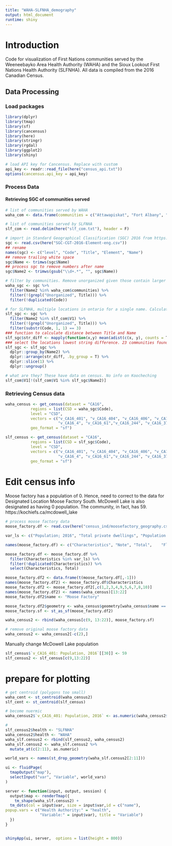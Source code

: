 ```yaml
---
title: "WAHA-SLFNHA_demography"
output: html_document
runtime: shiny
---
```

# Introduction
Code for visualization of First Nations communities served by the Weeneebayko Area Health Authority (WAHA) and the Sioux Lookout First Nations Health Authority (SLFNHA). All data is compiled from the 2016 Canadian Census.

## Data Processing
### Load packages
```r
library(dplyr)
library(tmap)
library(sf)
library(cancensus)
library(here)
library(stringr)
library(rgdal)
library(ggplot2)
library(shiny)

# load API key for Cancensus. Replace with custom
api_key <- readr::read_file(here("census_api.txt"))
options(cancensus.api_key = api_key)
```


### Process Data
#### Retrieving SGC of communities served
```r
# list of communities served by WAHA
waha_com <- data.frame(communities = c("Attawapiskat", "Fort Albany", "Kashechewan", "Moosonee", "Peawanuck", "Moose Factory"))

# list of communities served by SLFNHA
slf_com <- read.delim(here("slf_com.txt"), header = F)

# import in Standard Geographical Classification (SGC) 2016 from https://www.statcan.gc.ca/en/subjects/standard/sgc/2016/index
sgc <- read.csv(here("SGC-CGT-2016-Element-eng.csv"))
## rename
names(sgc) <- c("level", "Code", "Title", "Element", "Name")
## remove trailing white space
sgc$Name <- trimws(sgc$Name)
## process sgc to remove numbers after name
sgc$Name2 <- trimws(gsub("\\d+.*", "", sgc$Name))

# filter by communities. Remove unorganized given those contain larger aggregated data. Kashechewan grouped under Fort Albany
waha_sgc <- sgc %>% 
  filter(Name2 %in% waha_com$communities) %>% 
  filter(!(grepl("Unorganized", Title))) %>% 
  filter(!duplicated(Code))

# for SLFNHA, multiple locations in ontario for a single name. Calculate mean string distance and select the location with closest string match.
slf_sgc <- sgc %>% 
  filter(Name2 %in% slf_com$V1) %>% 
  filter(!(grepl("Unorganized", Title))) %>% 
  filter(substr(Code, 1, 1) == 3)
### function to calculate distance between Title and Name
slf_sgc$str_diff <- mapply(function(x,y) mean(adist(c(x, y), counts = T)), slf_sgc$Title, slf_sgc$Name)
### select the locations lowest string difference. 23 communities found with geo code.
slf_sgc <- slf_sgc %>% 
  dplyr::group_by(Name2) %>% 
  dplyr::arrange(str_diff, .by_group = T) %>% 
  dplyr::slice(1) %>% 
  dplyr::ungroup()

# what are they? These have data on census. No info on Koocheching 
slf_com$V1[!(slf_com$V1 %in% slf_sgc$Name2)]
```

### Retrieving Census data
```r
waha_census <- get_census(dataset = "CA16",
           regions = list(CSD = waha_sgc$Code),
           level = "CSD",
           vectors = c("v_CA16_401", "v_CA16_404", "v_CA16_406", "v_CA16_407",
                       "v_CA16_4", "v_CA16_61","v_CA16_244", "v_CA16_379", "v_CA16_425", "v_CA16_512"),
           geo_format = "sf")

slf_census <- get_census(dataset = "CA16",
           regions = list(CSD = slf_sgc$Code),
           level = "CSD",
           vectors = c("v_CA16_401", "v_CA16_404", "v_CA16_406", "v_CA16_407",
                       "v_CA16_4", "v_CA16_61","v_CA16_244", "v_CA16_379", "v_CA16_425", "v_CA16_512"),
           geo_format = "sf")
```

# Edit census info
Moose factory has a population of 0. Hence, need to correct to the data for Designated Location Moose Factory South. McDowell Lake is also designated as having 0 population. The community, in fact, has 59. https://kochiefs.ca/mcdowell_lake
```r
# process moose factory data
moose_factory.df <- read.csv(here("census_ind/moosefactory_geography.csv"), header = F)

var_ls <- c("Population; 2016", "Total private dwellings", "Population density per square kilometre", "Land area in square kilometres", "Average household size", "  0 to 14 years", "  15 to 64 years",  "  65 years and over", "Average age of the population", "Total - Knowledge of official languages for the total population excluding institutional residents - 100% data")

names(moose_factory.df) <- c("Characteristics", "Note",	"Total",	"Flag_Total",	"Male",	"Flag_Male",	"Female")

moose_factory.df <- moose_factory.df %>% 
  filter(Characteristics %in% var_ls) %>% 
  filter(!duplicated(Characteristics)) %>% 
  select(Characteristics, Total)

moose_factory.df2 <- data.frame(t(moose_factory.df[,-1]))
names(moose_factory.df2) <- moose_factory.df$Characteristics
moose_factory.df2 <- moose_factory.df2[,c(1,2,3,4,9,5,6,7,8,10)]
names(moose_factory.df2) <- names(waha_census)[13:22]
moose_factory.df2$name <- "Moose Factory"

moose_factory.df2$geometry <- waha_census$geometry[waha_census$name == "Moose Factory 68 (IRI)"]
moose_factory.sf <- st_as_sf(moose_factory.df2)

waha_census2 <- rbind(waha_census[c(9, 13:22)], moose_factory.sf) 

# remove original moose factory data
waha_census2 <- waha_census2[-c(2),]
```

Manually change McDowell Lake population
```r
slf_census$`v_CA16_401: Population, 2016`[[30]] <- 59
slf_census2 <- slf_census[c(9,13:22)]
```

# prepare for plotting
```r
# get centroid (polygons too small)
waha_cent <- st_centroid(waha_census2)
slf_cent <- st_centroid(slf_census)

# become nuermic
waha_census2$`v_CA16_401: Population, 2016` <- as.numeric(waha_census2$`v_CA16_401: Population, 2016`)

#
slf_census2$health <- "SLFNHA"
waha_census2$health <- "WAHA"
waha_slf.census2 <- rbind(slf_census2, waha_census2)
waha_slf.census2 <- waha_slf.census2 %>% 
  mutate_at(c(2:11), as.numeric)
```

```r
world_vars <- names(st_drop_geometry(waha_slf.census2[2:11]))

ui <- fluidPage(
  tmapOutput("map"),
  selectInput("var", "Variable", world_vars)
)

server <- function(input, output, session) {
  output$map <- renderTmap({
    tm_shape(waha_slf.census2) +
  tm_dots(col = input$var, size = input$var,id = c("name"),
popup.vars = c("Health Authority:" = "health",
               "Variable:" = input$var), title = "Variable")
  })
}	


shinyApp(ui, server,  options = list(height = 800))
```

